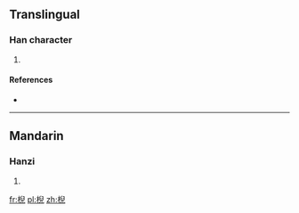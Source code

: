 ==Translingual==

===Han character===
{{Han char|rn=75|rad=木|as=08|sn=12|four=|canj=木竹X山 (DHXU)}}

# {{defn|Han|sort=木08}}

====References====
* {{Han ref|kx=0535.110|dkj=14999|dj=0923.040|hdz=21233.090|uh=68FF|ud=26879}}

----

==Mandarin==

===Hanzi===
{{cmn-hanzi|pin=[[niè]] ([[nie4]])|wg=nieh<sup>4</sup>}}

# {{defn|Mandarin|sort=木08}}

[[fr:棿]]
[[pl:棿]]
[[zh:棿]]